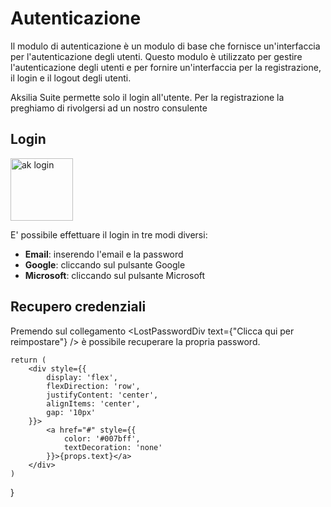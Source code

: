 # Autenticazione

Il modulo di autenticazione è un modulo di base che fornisce un'interfaccia per l'autenticazione degli utenti. Questo modulo è utilizzato per gestire l'autenticazione degli utenti e per fornire un'interfaccia per la registrazione, il login e il logout degli utenti.

<Warning>Aksilia Suite permette solo il login all'utente. Per la registrazione la preghiamo di rivolgersi ad un nostro consulente</Warning>

## Login

<Image src="../assets/ak_login.png" alt="ak login" height="100" />

E' possibile effettuare il login in tre modi diversi:

- **Email**: inserendo l'email e la password
- **Google**: cliccando sul pulsante Google
- **Microsoft**: cliccando sul pulsante Microsoft

## Recupero credenziali

Premendo sul collegamento <LostPasswordDiv text={"Clicca qui per reimpostare"} /> è possibile recuperare la propria password.

    return (
        <div style={{
            display: 'flex',
            flexDirection: 'row',
            justifyContent: 'center',
            alignItems: 'center',
            gap: '10px'
        }}>
            <a href="#" style={{
                color: '#007bff',
                textDecoration: 'none'
            }}>{props.text}</a>
        </div>
    )
}
